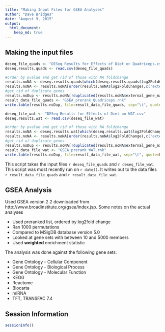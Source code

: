 ```yaml
---
title: "Making Input Files for GSEA Analyses"
author: "Dave Bridges"
date: "August 9, 2015"
output:
  html_document:
    keep_md: true
---
```


Making the input files
----------------------

```r

deseq_file_quads <- "DESeq Results for Effects of Diet on Quadriceps.csv"
deseq.results.quads <- read.csv(deseq_file_quads)

#order by pvalue and get rid of those with NA foldchange
results.noNA <- deseq.results.quads[which(deseq.results.quads$log2FoldChange != 'NA'),]
results.noNA <- results.noNA[order(results.noNA$log2FoldChange),c('external_gene_name','log2FoldChange')]
#get rid of duplicate genes
results.noDup <- results.noNA[!duplicated(results.noNA$external_gene_name),]
result_data_file_quads <- "GSEA_prerank_Quadriceps.rnk"
write.table(results.noDup, file=result_data_file_quads, sep="\t", quote=FALSE, row.names=FALSE)

deseq_file_wat <- "DESeq Results for Effects of Diet on WAT.csv"
deseq.results.wat <- read.csv(deseq_file_wat)

#order by pvalue and get rid of those with NA foldchange
results.noNA <- deseq.results.wat[which(deseq.results.wat$log2FoldChange != 'NA'),]
results.noNA <- results.noNA[order(results.noNA$log2FoldChange),c('external_gene_name','log2FoldChange')]
#get rid of duplicate genes
results.noDup <- results.noNA[!duplicated(results.noNA$external_gene_name),]
result_data_file_wat <- "GSEA_prerank_WAT.rnk"
write.table(results.noDup, file=result_data_file_wat, sep="\t", quote=FALSE, row.names=FALSE)
```

This script takes the input files `r deseq_file_quads` and `r deseq_file_wat`.  This script was most recently run on `r date()`.  It writes out to the data files `r result_data_file_quads` and `r result_data_file_wat`.

## GSEA Analysis

Used GSEA version 2.2 downloaded from http://www.broadinstitute.org/gsea/index.jsp.  Some notes on the actual analyses

* Used preranked list, ordered by log2fold change
* Ran 1000 permutations
* Compared to MSigDB database version 5.0
* Looked at gene sets with between 10 and 5000 members
* Used **weighted** enrichment statistic

The analysis was done against the following gene sets:

* Gene Ontology - Cellular Component 
* Gene Ontology - Biological Process
* Gene Ontology - Molecular Function
* KEGG
* Reactome
* Biocarta
* miRNA
* TFT, TRANSFAC 7.4



Session Information
---------------------

```r
sessionInfo()
```